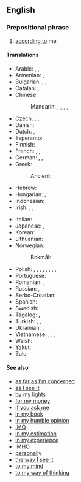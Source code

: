 ==English==
{{rfd|en}}

===Prepositional phrase===
{{en-prep phrase}}

# [[according to]] me

====Translations====
{{trans-top|according to me}}
* Arabic: {{t|ar|فِي رَأْيِي}}, {{t|ar|لِرَأْيِي|tr=li-raʾyī}}, {{t|ar|فِي ظَنِّي}}
* Armenian: {{t|hy|իմ կարծիքով}}, {{t|hy|ըստ իս}}
* Bulgarian: {{t|bg|според мен|sc=Cyrl}}, {{t|bg|по мое мнение|sc=Cyrl}}, {{t|bg|по моему|sc=Cyrl}}
* Catalan: {{t|ca|segons el meu parer}}, {{t|ca|al meu entendre}}
* Chinese:
*: Mandarin: {{t+|cmn|對我來說|sc=Hani}}, {{t+|cmn|对我来说|tr=duì wǒ lái shuō|sc=Hani}}, {{t+|cmn|依我看|tr=yī wǒ kàn|sc=Hani}}, {{t|cmn|在我看來|sc=Hani}}, {{t|cmn|在我看来|tr=zài wǒ kàn lái|sc=Hani}}
* Czech: {{t|cs|podle mého názoru}}, {{t|cs|podle mě}}, {{t|cs|podle mého mínění}}
* Danish: {{t+|da|efter min mening}}
* Dutch: {{t|nl|naar mijn mening}}, {{t|nl|mijns inziens}}
* Esperanto: {{t|eo|miaopinie}}
* Finnish: {{t|fi|([[minun]]) [[mielestäni]]}}
* French: {{t+|fr|à mon avis}}, {{t|fr|[[d'après]] [[moi]]}}, {{t|fr|[[selon]] [[moi]]}}
* German: {{t|de|[[ich]] [[sein|bin]] [[der]] [[Meinung]]}}, {{t|de|meiner Meinung nach}}, {{t+|de|meines Erachtens}}
* Greek: {{t|el|κατά τη γνώμη μου}}
*: Ancient: {{t|grc|ὡς ἐμοὶ δοκεῖ}}
* Hebrew: {{t|he|לדעתי|tr=leda'atí|sc=Hebr}}
* Hungarian: {{t|hu|véleményem szerint}}, {{t|hu|szerintem}}
* Indonesian: {{t|id|menurut pendapat saya}}
* Irish: {{t|ga|dar liom}}, {{t|ga|dar liomsa}} {{qualifier|emphatic}}, {{t|ga|is dóigh liom}}
{{trans-mid}}
* Italian: {{t|it|secondo me}}
* Japanese: {{t|ja|私見では|tr=しけんでは, shiken dewa}}, {{t+|ja|管見|tr=kanken de wa|alt=管見では}}
* Korean: {{t|ko|내 생각엔|sc=Kore}}
* Lithuanian: {{t|lt|mano nuomone}}
* Norwegian:
*: Bokmål: {{t|nb|etter min mening}}
* Polish: {{t+|pl|moim zdaniem}}, {{t|pl|w mojej opinii}}, {{t|pl|według mnie}}, {{t+|pl|po mojemu}}, {{t|pl|na mój rozum}}, {{t|pl|w moim przekonaniu}}, {{t|pl|w moim odczuciu}}, {{t|pl|w moim odbiorze}}, {{t+|pl|w moich oczach}}
* Portuguese: {{t|pt|na minha opinião}}
* Romanian: {{t|ro|în opinia mea}}, {{t|ro|după părerea mea}}
* Russian: {{t+|ru|по-мо́ему}}, {{t|ru|по моему́ мне́нию}}
* Serbo-Croatian: {{t-needed|sh}}
* Spanish: {{t|es|en mi opinión}}
* Swedish: {{t|sv|i min mening}}
* Tagalog: {{t|tl|sa tingin ko}}, {{t|tl|sa palagay mo}}
* Turkish: {{t+|tr|bence}}, {{t|tr|bana göre}}, {{t|tr|fikrimce}}
* Ukrainian: {{t|uk|на мою́ ду́мку}}, {{t|uk|як на мене́}}
* Vietnamese: {{t|vi|theo tôi}}, {{t|vi|theo tôi nghĩ}}, {{t|vi|theo mình}}, {{t|vi|theo mình nghĩ}}
* Welsh: {{t|cy|yn fy marn i}}
* Yakut: {{t|sah|мин санаабар|sc=Cyrl}}
* Zulu: {{t-needed|zu}}
{{trans-bottom}}

====See also====
* [[as far as I'm concerned]]
* [[as I see it]]
* [[by my lights]]
* [[for my money]]
* [[if you ask me]]
* [[in my book]]
* [[in my humble opinion]]
* [[IMO]]
* [[in my estimation]]
* [[in my experience]]
* [[IMHO]]
* [[personally]]
* [[the way I see it]]
* [[to my mind]]
* [[to my way of thinking]]